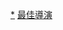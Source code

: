 {{Navbox with columns
|name  = 香港電影金紫荊獎最佳導演
|title = {{{1|}}}[[香港電影金紫荊獎]]最佳導演
|titlestyle = background: #B399FF
|listclass = hlist
|col1 = 1996 [[許鞍華]] <br /> 2002 [[周星馳]]
|col2 = 1997 [[陈可辛]] <br /> 2003 [[劉偉強]]、[[麥兆輝]]
|col3 = 1998 [[陈果_(导演)|陈果]] <br /> 2004 [[杜琪峯]]
|col4 = 1999 [[陳嘉上]]、[[林超賢]] <br /> 2005 [[爾冬陞]]
|col5 = 2000 [[杜琪峯]] <br /> 2006 [[陈可辛]]
|col6 = 2001 [[李安]] <br /> 2007 [[杜琪峯]]
| below = 註：2007年（第十二屆），[[香港影評人協會]]宣佈暫停舉辦金紫荊獎。
}}
<noinclude>
[[Category:香港電影金紫荊獎最佳導演得主|*]]
[[Category:香港電影金紫荊獎模板|最佳導演]]
</noinclude>